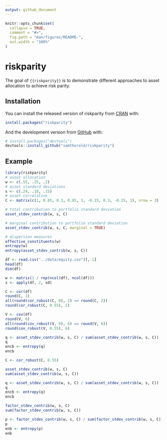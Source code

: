 ```yaml
---
output: github_document
---
```


<!-- README.md is generated from README.Rmd. Please edit that file -->

```r
knitr::opts_chunk$set(
  collapse = TRUE,
  comment = "#>",
  fig.path = "man/figures/README-",
  out.width = "100%"
)
```

# riskparity

<!-- badges: start -->
<!-- badges: end -->

The goal of `{{riskparity}}` is to demonstrate different approaches to asset allocation to achieve risk parity.

## Installation

You can install the released version of riskparity from [CRAN](https://CRAN.R-project.org) with:

``` r
install.packages("riskparity")
```

And the development version from [GitHub](https://github.com/) with:

``` r
# install.packages("devtools")
devtools::install_github("samthorold/riskparity")
```
## Example

```r
library(riskparity)
# asset allocation
w <- c(.55, .25, .2)
# asset standard deviations
s <- c(.24, .18, .15)
# asset correlation
C <- matrix(c(1, 0.85, 0.3, 0.85, 1, -0.15, 0.3, -0.15, 1), nrow = 3)

# total contribution to portfolio standard deviation
asset_stdev_contrib(w, s, C)

# marginal contribution to portfolio standard deviation
asset_stdev_contrib(w, s, C, marginal = TRUE)

# dispersion measures
effective_constituents(w)
entropy(w)
entropy(asset_stdev_contrib(w, s, C))

df <- read.csv("../data/equity.csv")[,-1]
head(df)
dim(df)

w <- matrix(1 / rep(ncol(df), ncol(df)))
s <- apply(df, 2, sd)

C <- cor(df)
round(C, 2)
all(round(cor_robust(C, 0), 2) == round(C, 2))
round(cor_robust(C, 0.55), 2)

V <- cov(df)
round(V, 6)
all(round(cov_robust(V, 0), 6) == round(V, 6))
round(cov_robust(V, 0.55), 6)

q <- asset_stdev_contrib(w, s, C) / sum(asset_stdev_contrib(w, s, C))
q
encb <- entropy(q)
encb

C <- cor_robust(C, 0.55)

asset_stdev_contrib(w, s, C)
sum(asset_stdev_contrib(w, s, C))

q <- asset_stdev_contrib(w, s, C) / sum(asset_stdev_contrib(w, s, C))
q
encb <- entropy(q)
encb

factor_stdev_contrib(w, s, C)
sum(factor_stdev_contrib(w, s, C))

p <- factor_stdev_contrib(w, s, C) / sum(factor_stdev_contrib(w, s, C))
p
enb <- entropy(p)
enb

```


